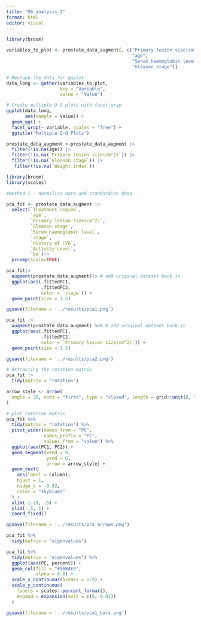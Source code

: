 ```yaml
---
title: "06_analysis_2"
format: html
editor: visual
---
```


```r
library(broom)

```

```r
variables_to_plot <- prostate_data_augment[, c("Primary lesion size(cm^2)",
                                               "age", 
                                               "Serum haemoglobin level", 
                                               "Gleason stage")]

# Reshape the data for ggplot
data_long <- gather(variables_to_plot, 
                    key = "Variable", 
                    value = "Value")

# Create multiple Q-Q plots with facet_wrap
ggplot(data_long,
       aes(sample = Value)) +
  geom_qq() +
  facet_wrap(~ Variable, scales = "free") +
  ggtitle("Multiple Q-Q Plots")
```

```r
prostate_data_augment <-prostate_data_augment |>
  filter(!is.na(age)) |>
  filter(!is.na(`Primary lesion size(cm^2)`)) |>
  filter(!is.na(`Gleason stage`)) |>
   filter(!is.na(`Weight index`))
```

```r
library(broom) 
library(scales)

#method 1 - normalise data and standardise data

pca_fit <- prostate_data_augment |>
  select(`Treatment regime`,
         `age`, 
         `Primary lesion size(cm^2)`,
         `Gleason stage`, 
         `Serum haemoglobin level`, 
         `stage`,
         `History of CVD`,
         `Activity Level`,
         `bm`)|>
  prcomp(scale=TRUE) 

```

```r
pca_fit|>
  augment(prostate_data_augment)|> # add original dataset back in
  ggplot(aes(.fittedPC1,
             .fittedPC2, 
             color = `stage`)) + 
  geom_point(size = 1.5)

ggsave(filename = '../results/pca1.png')
```

```r
pca_fit |>
  augment(prostate_data_augment) %>% # add original dataset back in
  ggplot(aes(.fittedPC1, 
             .fittedPC2,
             color = `Primary lesion size(cm^2)`)) + 
  geom_point(size = 1.5)

ggsave(filename = '../results/pca2.png')
```

```r
# extracting the rotation matrix
pca_fit |>
  tidy(matrix = "rotation")

```

```r
arrow_style <- arrow(
  angle = 20, ends = "first", type = "closed", length = grid::unit(8, "pt")
)

# plot rotation matrix
pca_fit %>%
  tidy(matrix = "rotation") %>%
  pivot_wider(names_from = "PC", 
              names_prefix = "PC", 
              values_from = "value") %>%
  ggplot(aes(PC1, PC2)) +
  geom_segment(xend = 0,
               yend = 0,
               arrow = arrow_style) +
  geom_text(
    aes(label = column),
    hjust = 1, 
    nudge_x = -0.02, 
    color = "skyblue2"
  ) +
  xlim(-1.25, .5) +
  ylim(-.5, 1) +
  coord_fixed() 

ggsave(filename = '../results/pca_arrows.png')
```

```r
pca_fit %>%
  tidy(matrix = "eigenvalues")

pca_fit %>%
  tidy(matrix = "eigenvalues") %>%
  ggplot(aes(PC, percent)) +
  geom_col(fill = "#56B4E9",
           alpha = 0.8) +
  scale_x_continuous(breaks = 1:9) +
  scale_y_continuous(
    labels = scales::percent_format(),
    expand = expansion(mult = c(0, 0.01))
  ) 

ggsave(filename = '../results/pca1_bars.png')
```
